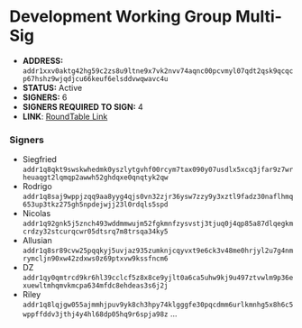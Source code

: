 # Development Working Group Multi-Sig
 - **ADDRESS:** `addr1xxv0aktg42hg59c2zs8u9ltne9x7vk2nvv74aqnc00pcvmyl07qdt2qsk9qcqcp67hshz9wjqdjcu66keuf6elsddvwqwavc4u`
 - **STATUS:** Active
 - **SIGNERS:** 6
 - **SIGNERS REQUIRED TO SIGN:** 4
 - **LINK**: [RoundTable Link](https://round-table.vercel.app/multisig/%7B%22type%22%3A%22NofK%22%2C%22policies%22%3A%5B%22addr1q8qkt9swskwhedmk0yszlytgvhf00rcym7tax090y07usdlx5xcq3jfar9z7wrheuaqgt2lqmqp2awwh52ghdqxe0qnqtyk2qw%22%2C%22addr1q8saj9wppjzqq9aa8yyg4qjs0vn32zjr36ysw7zzy9y3xztl9fadz30naflhmq653up3tkz275gh5npdejwjj23l0rdqls5spd%22%2C%22addr1q92gnk5j5znch493wddmmwujm52fgkmnfzysvstj3tjuq0j4qp85a87dlqegkmcrdzy32stcurqcwr05dtsrq7m8trsqa34ky5%22%2C%22addr1q8sr89cvw25pqqkyj5uvjaz935zumknjcqyvxt9e6ck3v48me0hrjyl2u7g4nmrymcljn90xw42zdxws0z69ptxvw9kssfncm6%22%2C%22addr1qy0qmtrcd9kr6hl39cclcf5z8x8ce9yjlt0a6ca5uhw9kj9u497ztvwlm9p36exuewltmhqmvkmcpa634mfdc8ehdeas3s6j2j%22%2C%22addr1q8lqjgw055ajmmhjpuv9yk8ch3hpy74klgggfe30pqcdmm6urlkmnhg5x8h6c5wppffddv3jthj4y4hl68dp05hq9r6spja98z%22%5D%2C%22number%22%3A4%7D)

### Signers
- Siegfried `addr1q8qkt9swskwhedmk0yszlytgvhf00rcym7tax090y07usdlx5xcq3jfar9z7wrheuaqgt2lqmqp2awwh52ghdqxe0qnqtyk2qw`
- Rodrigo `addr1q8saj9wppjzqq9aa8yyg4qjs0vn32zjr36ysw7zzy9y3xztl9fadz30naflhmq653up3tkz275gh5npdejwjj23l0rdqls5spd`
- Nicolas `addr1q92gnk5j5znch493wddmmwujm52fgkmnfzysvstj3tjuq0j4qp85a87dlqegkmcrdzy32stcurqcwr05dtsrq7m8trsqa34ky5`
- Allusian `addr1q8sr89cvw25pqqkyj5uvjaz935zumknjcqyvxt9e6ck3v48me0hrjyl2u7g4nmrymcljn90xw42zdxws0z69ptxvw9kssfncm6`
- DZ `addr1qy0qmtrcd9kr6hl39cclcf5z8x8ce9yjlt0a6ca5uhw9kj9u497ztvwlm9p36exuewltmhqmvkmcpa634mfdc8ehdeas3s6j2j`
- Riley `addr1q8lqjgw055ajmmhjpuv9yk8ch3hpy74klgggfe30pqcdmm6urlkmnhg5x8h6c5wppffddv3jthj4y4hl68dp05hq9r6spja98z`
...
